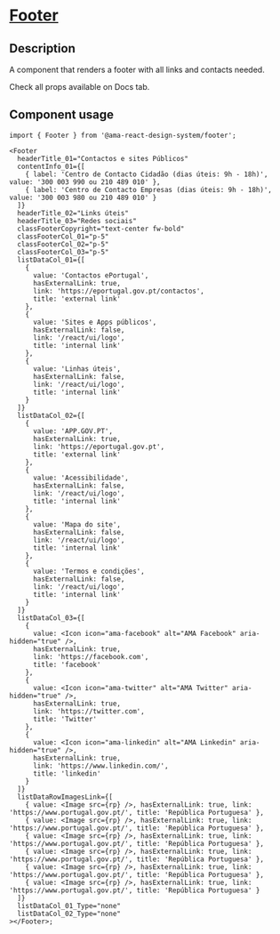 
<Meta title="Components/Footer/Footer Docs" />

<h1 className="mb-32">
  <u>Footer</u>
</h1>

<h2>Description </h2>

<p className="fs-16">A component that renders a footer with all links and contacts needed.</p>
<p className="fs-16">Check all props available on Docs tab.</p>

<h2>Component usage</h2>

```tsx
import { Footer } from '@ama-react-design-system/footer';

<Footer
  headerTitle_01="Contactos e sites Públicos"
  contentInfo_01={[
    { label: 'Centro de Contacto Cidadão (dias úteis: 9h - 18h)', value: '300 003 990 ou 210 489 010' },
    { label: 'Centro de Contacto Empresas (dias úteis: 9h - 18h)', value: '300 003 980 ou 210 489 010' }
  ]}
  headerTitle_02="Links úteis"
  headerTitle_03="Redes sociais"
  classFooterCopyright="text-center fw-bold"
  classFooterCol_01="p-5"
  classFooterCol_02="p-5"
  classFooterCol_03="p-5"
  listDataCol_01={[
    {
      value: 'Contactos ePortugal',
      hasExternalLink: true,
      link: 'https://eportugal.gov.pt/contactos',
      title: 'external link'
    },
    {
      value: 'Sites e Apps públicos',
      hasExternalLink: false,
      link: '/react/ui/logo',
      title: 'internal link'
    },
    {
      value: 'Linhas úteis',
      hasExternalLink: false,
      link: '/react/ui/logo',
      title: 'internal link'
    }
  ]}
  listDataCol_02={[
    {
      value: 'APP.GOV.PT',
      hasExternalLink: true,
      link: 'https://eportugal.gov.pt',
      title: 'external link'
    },
    {
      value: 'Acessibilidade',
      hasExternalLink: false,
      link: '/react/ui/logo',
      title: 'internal link'
    },
    {
      value: 'Mapa do site',
      hasExternalLink: false,
      link: '/react/ui/logo',
      title: 'internal link'
    },
    {
      value: 'Termos e condições',
      hasExternalLink: false,
      link: '/react/ui/logo',
      title: 'internal link'
    }
  ]}
  listDataCol_03={[
    {
      value: <Icon icon="ama-facebook" alt="AMA Facebook" aria-hidden="true" />,
      hasExternalLink: true,
      link: 'https://facebook.com',
      title: 'facebook'
    },
    {
      value: <Icon icon="ama-twitter" alt="AMA Twitter" aria-hidden="true" />,
      hasExternalLink: true,
      link: 'https://twitter.com',
      title: 'Twitter'
    },
    {
      value: <Icon icon="ama-linkedin" alt="AMA Linkedin" aria-hidden="true" />,
      hasExternalLink: true,
      link: 'https://www.linkedin.com/',
      title: 'linkedin'
    }
  ]}
  listDataRowImagesLink={[
    { value: <Image src={rp} />, hasExternalLink: true, link: 'https://www.portugal.gov.pt/', title: 'República Portuguesa' },
    { value: <Image src={rp} />, hasExternalLink: true, link: 'https://www.portugal.gov.pt/', title: 'República Portuguesa' },
    { value: <Image src={rp} />, hasExternalLink: true, link: 'https://www.portugal.gov.pt/', title: 'República Portuguesa' },
    { value: <Image src={rp} />, hasExternalLink: true, link: 'https://www.portugal.gov.pt/', title: 'República Portuguesa' },
    { value: <Image src={rp} />, hasExternalLink: true, link: 'https://www.portugal.gov.pt/', title: 'República Portuguesa' },
    { value: <Image src={rp} />, hasExternalLink: true, link: 'https://www.portugal.gov.pt/', title: 'República Portuguesa' }
  ]}
  listDataCol_01_Type="none"
  listDataCol_02_Type="none"
></Footer>;
```
